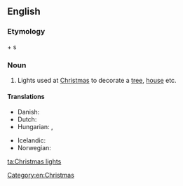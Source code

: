 ==English==

===Etymology===
{{term|Christmas}} + {{term|light}}s

===Noun===
{{en-plural noun|[[Christmas]] [[lights]]}}

# Lights used at [[Christmas]] to decorate a [[tree]], [[house]] etc.

====Translations====
{{trans-top|Christmas lights}}
* Danish: {{t|da|julelys|n}}
* Dutch: {{t|nl|kerstverlichting|f}}
* Hungarian: {{t-|hu|karácsonyfaégő}}, {{t|hu|karácsonyi kivilágítás}}
{{trans-mid}}
* Icelandic: {{t|is|jólaljós|n}}
* Norwegian: {{t|no|julelys|n}}
{{trans-bottom}}

[[Category:en:Christmas]]

[[ta:Christmas lights]]